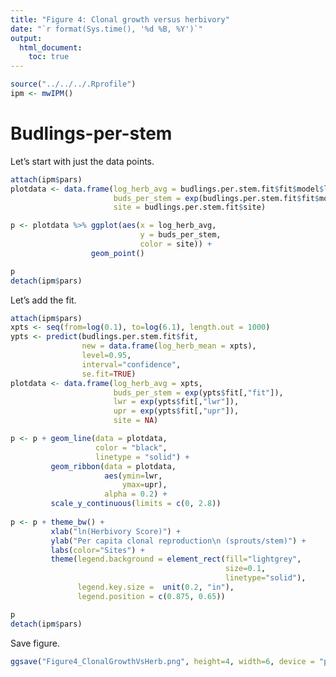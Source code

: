 ```yaml
---
title: "Figure 4: Clonal growth versus herbivory"
date: "`r format(Sys.time(), '%d %B, %Y')`"
output: 
  html_document:
    toc: true
---
```


```r
source("../../../.Rprofile")
ipm <- mwIPM()
```

# Budlings-per-stem

Let's start with just the data points.

```r
attach(ipm$pars)
plotdata <- data.frame(log_herb_avg = budlings.per.stem.fit$fit$model$log_herb_mean, 
                       buds_per_stem = exp(budlings.per.stem.fit$fit$model$`log(bdlgs_per_stem)`),
                       site = budlings.per.stem.fit$site)

p <- plotdata %>% ggplot(aes(x = log_herb_avg, 
                             y = buds_per_stem,
                             color = site)) + 
                  geom_point()

p
detach(ipm$pars)
```

Let's add the fit.

```r
attach(ipm$pars)
xpts <- seq(from=log(0.1), to=log(6.1), length.out = 1000)
ypts <- predict(budlings.per.stem.fit$fit, 
                new = data.frame(log_herb_mean = xpts), 
                level=0.95,
                interval="confidence",
                se.fit=TRUE)
plotdata <- data.frame(log_herb_avg = xpts, 
                       buds_per_stem = exp(ypts$fit[,"fit"]),
                       lwr = exp(ypts$fit[,"lwr"]),
                       upr = exp(ypts$fit[,"upr"]),
                       site = NA)

p <- p + geom_line(data = plotdata, 
                   color = "black", 
                   linetype = "solid") +
         geom_ribbon(data = plotdata, 
                     aes(ymin=lwr, 
                         ymax=upr), 
                     alpha = 0.2) + 
         scale_y_continuous(limits = c(0, 2.8))
         
p <- p + theme_bw() +
         xlab("ln(Herbivory Score)") +
         ylab("Per capita clonal reproduction\n (sprouts/stem)") +
         labs(color="Sites") + 
         theme(legend.background = element_rect(fill="lightgrey",
                                                size=0.1,
                                                linetype="solid"),
               legend.key.size =  unit(0.2, "in"),
               legend.position = c(0.875, 0.65))

p
detach(ipm$pars)
```

Save figure.

```r
ggsave("Figure4_ClonalGrowthVsHerb.png", height=4, width=6, device = "png", p)
```
